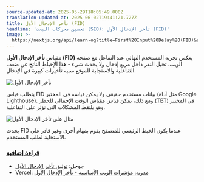 ```yaml
---
source-updated-at: 2025-05-29T18:05:49.000Z
translation-updated-at: 2025-06-02T19:41:21.727Z
title: تأخر الإدخال الأول (FID)
headline: 'تحسين محركات البحث (SEO): تأخر الإدخال الأول (FID)'
image: >-
  https://nextjs.org/api/learn-og?title=First%20Input%20Delay%20(FID)&amp;chapter=19
---
```


مقياس **تأخر الإدخال الأول (FID)** يعكس تجربة المستخدم النهائي عند التفاعل مع صفحة الويب. تخيل النقر داخل مربع إدخال ولا يحدث شيء - هذا الإحباط الناتج عن ضعف التفاعلية والاستجابة للموقع سببه تأخيرات كبيرة في الإدخال.

![تأخر الإدخال الأول](https://h8DxKfmAPhn8O0p3.public.blob.vercel-storage.com/learn/pages-router/seo/fid.png)

يتطلب قياس FID بيانات مستخدم حقيقي ولا يمكن قياسه في المختبر (مثل أداة Google Lighthouse). ومع ذلك، يمكن قياس مقياس [الوقت الإجمالي للحظر (TBT)](https://web.dev/tbt) في المختبر وهو يلتقط المشكلات التي تؤثر على التفاعلية.

![مثال على تأخر الإدخال الأول](https://h8DxKfmAPhn8O0p3.public.blob.vercel-storage.com/learn/pages-router/seo/fid-example.png)

يحدث FID عندما يكون الخيط الرئيسي للمتصفح يقوم بمهام أخرى وغير قادر على الاستجابة لطلب المستخدم.

### [قراءة إضافية](#further-reading)

*   جوجل: [توثيق تأخر الإدخال الأول](https://web.dev/fid/)
*   Vercel: [مدونة: مؤشرات الويب الأساسية - تأخر الإدخال الأول](https://vercel.com/blog/core-web-vitals#first-input-delay)